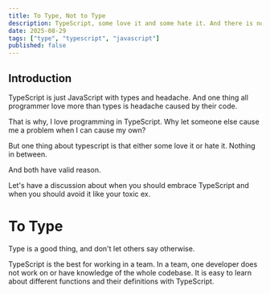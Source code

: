 ```yaml
---
title: To Type, Not to Type
description: TypeScript, some love it and some hate it. And there is nothing in between.
date: 2025-08-29
tags: ["type", "typescript", "javascript"]
published: false
---
```


## Introduction

TypeScript is just JavaScript with types and headache. And one thing all programmer love more than types is headache caused by their code.

That is why, I love programming in TypeScript. Why let someone else cause me a problem when I can cause my own?

But one thing about typescript is that either some love it or hate it. Nothing in between.

And both have valid reason.

Let's have a discussion about when you should embrace TypeScript and when you should avoid it like your toxic ex.

# To Type

Type is a good thing, and don't let others say otherwise.

TypeScript is the best for working in a team. In a team, one developer does not work on or have knowledge of the whole codebase. It is easy to learn about different functions and their definitions with TypeScript.
